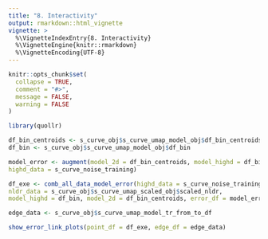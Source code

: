 ```yaml
---
title: "8. Interactivity"
output: rmarkdown::html_vignette
vignette: >
  %\VignetteIndexEntry{8. Interactivity}
  %\VignetteEngine{knitr::rmarkdown}
  %\VignetteEncoding{UTF-8}
---
```


```r
knitr::opts_chunk$set(
  collapse = TRUE,
  comment = "#>",
  message = FALSE,
  warning = FALSE
)
```

```r
library(quollr)
```

```r
df_bin_centroids <- s_curve_obj$s_curve_umap_model_obj$df_bin_centroids
df_bin <- s_curve_obj$s_curve_umap_model_obj$df_bin

model_error <- augment(model_2d = df_bin_centroids, model_highd = df_bin,
highd_data = s_curve_noise_training)

df_exe <- comb_all_data_model_error(highd_data = s_curve_noise_training,
nldr_data = s_curve_obj$s_curve_umap_scaled_obj$scaled_nldr,
model_highd = df_bin, model_2d = df_bin_centroids, error_df = model_error)

edge_data <- s_curve_obj$s_curve_umap_model_tr_from_to_df
```

```r
show_error_link_plots(point_df = df_exe, edge_df = edge_data)
```
